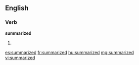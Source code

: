 ==English==

===Verb===
'''summarized'''

# {{past of|summarize}}

[[es:summarized]]
[[fr:summarized]]
[[hu:summarized]]
[[mg:summarized]]
[[vi:summarized]]